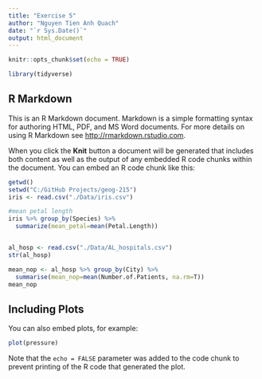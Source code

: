 ```yaml
---
title: "Exercise 5"
author: "Nguyen Tien Anh Quach"
date: "`r Sys.Date()`"
output: html_document
---
```


```r
knitr::opts_chunk$set(echo = TRUE)

library(tidyverse)
```

## R Markdown

This is an R Markdown document. Markdown is a simple formatting syntax for authoring HTML, PDF, and MS Word documents. For more details on using R Markdown see <http://rmarkdown.rstudio.com>.

When you click the **Knit** button a document will be generated that includes both content as well as the output of any embedded R code chunks within the document. You can embed an R code chunk like this:

```r
getwd()
setwd("C:/GitHub Projects/geog-215")
iris <- read.csv("./Data/iris.csv")

#mean petal length
iris %>% group_by(Species) %>%
  summarize(mean_petal=mean(Petal.Length))


al_hosp <- read.csv("./Data/AL_hospitals.csv")
str(al_hosp)

mean_nop <- al_hosp %>% group_by(City) %>%
  summarise(mean_nop=mean(Number.of.Patients, na.rm=T))
mean_nop
```

## Including Plots

You can also embed plots, for example:

```r
plot(pressure)
```

Note that the `echo = FALSE` parameter was added to the code chunk to prevent printing of the R code that generated the plot.
